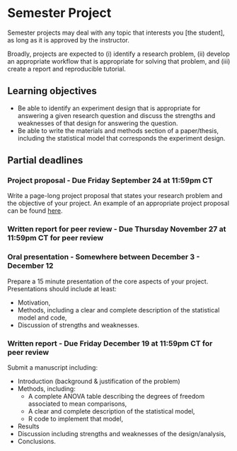 # Semester Project

Semester projects may deal with any topic that interests you [the student], as long as it is approved by the instructor.  

Broadly, projects are expected to (i) identify a research problem, (ii) develop an appropriate workflow that is appropriate for solving that problem, and (iii) create a report and reproducible tutorial. 

## Learning objectives   

- Be able to identify an experiment design that is appropriate for answering a given research question and discuss the strengths and weaknesses of that design for answering the question.  
- Be able to write the materials and methods section of a paper/thesis, including the statistical model that corresponds the experiment design.

## Partial deadlines

### Project proposal - Due Friday September 24 at 11:59pm CT 
Write a page-long project proposal that states your research problem and the objective of your project. An example of an appropriate project proposal can be found [here](https://stat870.github.io/fall2025/assignments/proposal_example.pdf).

### Written report for peer review - Due Thursday November 27 at 11:59pm CT for peer review 

### Oral presentation - Somewhere between December 3 - December 12
Prepare a 15 minute presentation of the core aspects of your project. 
Presentations should include at least: 

- Motivation,  
- Methods, including a clear and complete description of the statistical model and code, 
- Discussion of strengths and weaknesses. 

### Written report - Due Friday December 19 at 11:59pm CT for peer review 
Submit a manuscript including:

- Introduction (background \& justification of the problem) 
- Methods, including: 
  - A complete ANOVA table describing the degrees of freedom associated to mean comparisons, 
  - A clear and complete description of the statistical model,
  - R code to implement that model,
- Results 
- Discussion including strengths and weaknesses of the design/analysis,
- Conclusions. 


